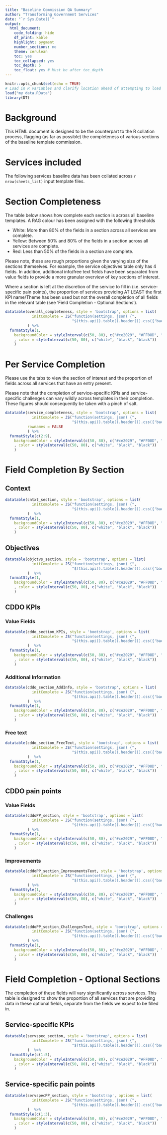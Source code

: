 ```yaml
---
title: "Baseline Commission QA Summary"
author: "Transforming Government Services"
date: "`r Sys.Date()`"
output:
  html_document:
    code_folding: hide
    df_print: kable
    highlight: pygment
    number_sections: no
    theme: cerulean
    toc: yes
    toc_collapsed: yes
    toc_depth: 5
    toc_float: yes # Must be after toc_depth
---
```



```r
knitr::opts_chunk$set(echo = TRUE)
# Load in R variables and clarify location ahead of attempting to load
load("my_data.RData")
library(DT)
```

# Background
This HTML document is designed to be the counterpart to the R collation process,
flagging (as far as possible) the completeness of various sections of the baseline 
template commission.

# Services included
The following services baseline data has been collated across `r nrow(sheets_list)` 
input template files.

# Section Completeness
The table below shows how complete each section is across all baseline templates. 
A RAG colour has been assigned with the following thresholds

* White: More than 80% of the fields in a section across all services are complete.
* Yellow: Between 50% and 80% of the fields in a section across all services are complete.
* Red: Less than 50% of the fields in a section are complete.

Please note, these are rough proportions given the varying size of the 
sections themselves. For example, the service objectives table only has 4 
fields. In addition, additional info/free text fields have been separated from 
value fields to provide a more granular overview of key sections of interest.

Where a section is left at the discretion of the service to fill in (i.e.
service\-specific pain points), the proportion of services providing AT LEAST the
first KPI name/Theme has been used but not the overall completion of all fields 
in the relevant table (see 'Field Completion - Optional Sections').

```r
datatable(overall_completeness, style = 'bootstrap', options = list(   
            initComplete = JS("function(settings, json) {",  
                              "$(this.api().table().header()).css({'background-color': '#000', 'color': '#fff'});",     "}") )
          ) %>% 
  formatStyle(1, 
    backgroundColor = styleInterval(c(50, 80), c("#ce2029", "#FF08D", "white"))
    , color = styleInterval(c(50, 80), c("white", "black", "black"))
    )
```

# Per Service Completion {.tabset}

Please use the tabs to view the section of interest and the proportion of 
fields across all services that have an entry present. 

Please note that the completion of service\-specific KPIs and 
service\-specific challenges can vary wildly across templates in their completion. These figures 
should consequently be taken with a pinch of salt.

```r
datatable(service_completeness, style = 'bootstrap', options = list(   
            initComplete = JS("function(settings, json) {",  
                              "$(this.api().table().header()).css({'background-color': '#000', 'color': '#fff'});",     "}") ), 
          rownames = FALSE
          ) %>% 
  formatStyle(c(2:9), 
    backgroundColor = styleInterval(c(50, 80), c("#ce2029", "#FF08D", "white"))
    , color = styleInterval(c(50, 80), c("white", "black", "black"))
    )
```
# Field Completion By Section {.tabset}

## Context
```r
datatable(cntxt_section, style = 'bootstrap', options = list(   
            initComplete = JS("function(settings, json) {",  
                              "$(this.api().table().header()).css({'background-color': '#000', 'color': '#fff'});",     "}") )
          )  %>% 
  formatStyle(1, 
    backgroundColor = styleInterval(c(50, 80), c("#ce2029", "#FF08D", "white"))
    , color = styleInterval(c(50, 80), c("white", "black", "black"))
    )
```

## Objectives
```r
datatable(objctvs_section, style = 'bootstrap', options = list(   
            initComplete = JS("function(settings, json) {",  
                              "$(this.api().table().header()).css({'background-color': '#000', 'color': '#fff'});",     "}") )
          )  %>% 
  formatStyle(1, 
    backgroundColor = styleInterval(c(50, 80), c("#ce2029", "#FF08D", "white"))
    , color = styleInterval(c(50, 80), c("white", "black", "black"))
    )
```

## CDDO KPIs

### Value Fields
```r
datatable(cddo_section_KPIs, style = 'bootstrap', options = list(   
            initComplete = JS("function(settings, json) {",  
                              "$(this.api().table().header()).css({'background-color': '#000', 'color': '#fff'});",     "}") )
          )  %>% 
  formatStyle(1, 
    backgroundColor = styleInterval(c(50, 80), c("#ce2029", "#FF08D", "white"))
    , color = styleInterval(c(50, 80), c("white", "black", "black"))
    )
```

### Additional Information
```r
datatable(cddo_section_AddInfo, style = 'bootstrap', options = list(   
            initComplete = JS("function(settings, json) {",  
                              "$(this.api().table().header()).css({'background-color': '#000', 'color': '#fff'});",     "}") )
          )  %>% 
  formatStyle(1, 
    backgroundColor = styleInterval(c(50, 80), c("#ce2029", "#FF08D", "white"))
    , color = styleInterval(c(50, 80), c("white", "black", "black"))
    )
```

### Free text
```r
datatable(cddo_section_FreeText, style = 'bootstrap', options = list(   
            initComplete = JS("function(settings, json) {",  
                              "$(this.api().table().header()).css({'background-color': '#000', 'color': '#fff'});",     "}") )
          )  %>% 
  formatStyle(1, 
    backgroundColor = styleInterval(c(50, 80), c("#ce2029", "#FF08D", "white"))
    , color = styleInterval(c(50, 80), c("white", "black", "black"))
    )
```

## CDDO pain points

### Value Fields
```r
datatable(cddoPP_section, style = 'bootstrap', options = list(   
            initComplete = JS("function(settings, json) {",  
                              "$(this.api().table().header()).css({'background-color': '#000', 'color': '#fff'});",     "}") )
          ) %>% 
  formatStyle(1, 
    backgroundColor = styleInterval(c(50, 80), c("#ce2029", "#FF08D", "white"))
    , color = styleInterval(c(50, 80), c("white", "black", "black"))
    )
```

### Improvements
```r
datatable(cddoPP_section_ImprovementsText, style = 'bootstrap', options = list(   
            initComplete = JS("function(settings, json) {",  
                              "$(this.api().table().header()).css({'background-color': '#000', 'color': '#fff'});",     "}") )
          ) %>% 
  formatStyle(1, 
    backgroundColor = styleInterval(c(50, 80), c("#ce2029", "#FF08D", "white"))
    , color = styleInterval(c(50, 80), c("white", "black", "black"))
    )
```

### Challenges 
```r
datatable(cddoPP_section_ChallengesText, style = 'bootstrap', options = list(   
            initComplete = JS("function(settings, json) {",  
                              "$(this.api().table().header()).css({'background-color': '#000', 'color': '#fff'});",     "}") )
          ) %>% 
  formatStyle(1, 
    backgroundColor = styleInterval(c(50, 80), c("#ce2029", "#FF08D", "white"))
    , color = styleInterval(c(50, 80), c("white", "black", "black"))
    )
```

# Field Completion - Optional Sections {.tabset}

The completion of these fields will vary significantly across services. This table is 
designed to show the proportion of all services that are providing data in these optional fields,
separate from the fields we expect to be filled in. 

## Service-specific KPIs
```r
datatable(servspec_section, style = 'bootstrap', options = list(   
            initComplete = JS("function(settings, json) {",  
                              "$(this.api().table().header()).css({'background-color': '#000', 'color': '#fff'});",     "}") )
          )  %>% 
  formatStyle(c(1:5), 
    backgroundColor = styleInterval(c(50, 80), c("#ce2029", "#FF08D", "white"))
    , color = styleInterval(c(50, 80), c("white", "black", "black"))
    )
```

## Service-specific pain points
```r
datatable(servspecPP_section, style = 'bootstrap', options = list(   
            initComplete = JS("function(settings, json) {",  
                              "$(this.api().table().header()).css({'background-color': '#000', 'color': '#fff'});",     "}") )
          )  %>% 
  formatStyle(c(1:3), 
    backgroundColor = styleInterval(c(50, 80), c("#ce2029", "#FF08D", "white"))
    , color = styleInterval(c(50, 80), c("white", "black", "black"))
    )
```
